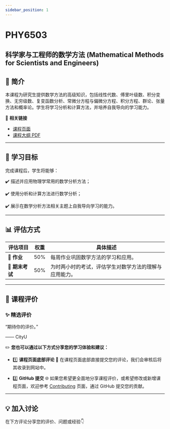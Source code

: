 ```yaml
---
sidebar_position: 1
---
```


# PHY6503
## 科学家与工程师的数学方法 (Mathematical Methods for Scientists and Engineers)

## **📘 简介**
本课程为研究生提供数学方法的高级知识，包括线性代数、傅里叶级数、积分变换、无穷级数、复变函数分析、常微分方程与偏微分方程、积分方程、群论、张量方法和概率论。学生将学习分析和计算方法，并培养自我导向的学习能力。

🔗 **相关链接**
- [课程页面](https://www.cityu.edu.hk/catalogue/pg/202425/course/PHY6503.htm)
- [课程大纲 PDF](https://www.cityu.edu.hk/catalogue/pg/202425/course/PHY6503.pdf)

---

## **🎯 学习目标**

完成课程后，学生将能够：

✔️ 描述并应用物理学常用的数学分析方法；

✔️ 使用分析和计算方法进行数学分析；

✔️ 展示在数学分析方法相关主题上自我导向学习的能力。

---

## **📊 评估方式**

| **评估项目**            | **权重** | **具体描述**                                                                                       |
|------------------------|---------|---------------------------------------------------------------------------------------------------|
| **📂 作业**             | 50%      | 每周作业巩固数学方法的学习和应用。                                                                   |
| **📝 期末考试**         | 50%      | 为时两小时的考试，评估学生对数学方法的理解与应用能力。                                                   |

---

## **💬 课程评价**

### ✨ **精选评价**
<div className={commentStyles.commentBox}>
    <p className={commentStyles.commentText}>
        “期待你的评价。”
    </p>
    <p className={commentStyles.commentAuthor}>—— CityU</p>
</div>

✏️ **您也可以通过以下方式分享您的学习体验和建议：**

- 1️⃣ **课程页面底部评论**
💬 在课程页面底部直接提交您的评论，我们会审核后将其收录到网站中。

- 2️⃣ **GitHub 提交**
🌐 如果您希望更全面地分享课程评价，或希望修改或新增课程页面，欢迎参考 [Contributing](https://penjc.github.io/cityU-navigator/contributing) 页面，通过 GitHub 提交您的贡献。

---

## **💡 加入讨论**

在下方评论分享您的评价、问题或经验👇
<Utterances />
